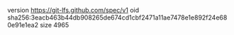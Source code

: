 version https://git-lfs.github.com/spec/v1
oid sha256:3eacb463b44db908265de674cd1cbf2471a11ae7478e1e892f24e680e91e1ea2
size 4965
